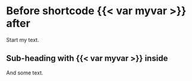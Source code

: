 # Before shortcode {{< var myvar >}} after

Start my text.

## Sub-heading with {{< var myvar >}} inside

And some text.
